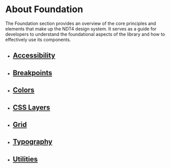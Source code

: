 
<Meta title="Foundation/About Foundation" />

# About Foundation

The Foundation section provides an overview of the core principles and elements that make up the NDT4 design system. It serves as a guide for developers to understand the foundational aspects of the library and how to effectively use its components.

<ul className="thumb-list grid grid-gap-sm grid-sm-2 grid-md-3">
  <li className="card-container">
    <div className="card">
      <figure className="card-image thumb"></figure>
      <div className="card-body"><h2 className="card-title"><a className="card-link" href="/?path=/docs/foundation-accessibility--docs">Accessibility</a></h2></div>
    </div>
  </li>
  <li className="card-container">
    <div className="card">
      <figure className="card-image thumb"></figure>
      <div className="card-body"><h2 className="card-title"><a className="card-link" href="/?path=/docs/foundation-responsive-breakpoints--docs">Breakpoints</a></h2></div>
    </div>
  </li>
  <li className="card-container">
    <div className="card">
      <figure className="card-image thumb"></figure>
      <div className="card-body"><h2 className="card-title"><a className="card-link" href="/?path=/docs/foundation-colors--docs">Colors</a></h2></div>
    </div>
  </li>
  <li className="card-container">
    <div className="card">
      <figure className="card-image thumb"></figure>
      <div className="card-body"><h2 className="card-title"><a className="card-link" href="/?path=/docs/foundation-css-layers--docs">CSS Layers</a></h2></div>
    </div>
  </li>
  <li className="card-container">
    <div className="card">
      <figure className="card-image thumb"></figure>
      <div className="card-body"><h2 className="card-title"><a className="card-link" href="/?path=/docs/foundation-grid--docs">Grid</a></h2></div>
    </div>
  </li>
  <li className="card-container">
    <div className="card">
      <figure className="card-image thumb"></figure>
      <div className="card-body"><h2 className="card-title"><a className="card-link" href="/?path=/docs/foundation-typography--docs">Typography</a></h2></div>
    </div>
  </li>
  <li className="card-container">
    <div className="card">
      <figure className="card-image thumb"></figure>
      <div className="card-body"><h2 className="card-title"><a className="card-link" href="/?path=/docs/foundation-utilities--docs">Utilities</a></h2></div>
    </div>
  </li>
</ul>